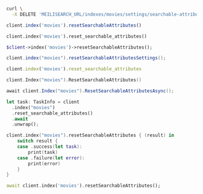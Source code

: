 <CodeGroup>

```bash cURL
curl \
  -X DELETE 'MEILISEARCH_URL/indexes/movies/settings/searchable-attributes'
```


```javascript JS
client.index('movies').resetSearchableAttributes()
```


```python Python
client.index('movies').reset_searchable_attributes()
```


```php PHP
$client->index('movies')->resetSearchableAttributes();
```


```java Java
client.index("movies").resetSearchableAttributesSettings();
```


```ruby Ruby
client.index('movies').reset_searchable_attributes
```


```go Go
client.Index("movies").ResetSearchableAttributes()
```


```csharp C#
await client.Index("movies").ResetSearchableAttributesAsync();
```


```rust Rust
let task: TaskInfo = client
  .index("movies")
  .reset_searchable_attributes()
  .await
  .unwrap();
```


```swift Swift
client.index("movies").resetSearchableAttributes { (result) in
    switch result {
    case .success(let task):
        print(task)
    case .failure(let error):
        print(error)
    }
}
```


```dart Dart
await client.index('movies').resetSearchableAttributes();
```

</CodeGroup>